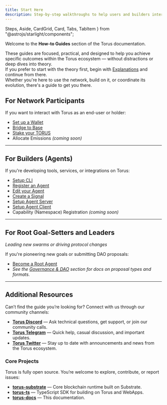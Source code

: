 ```yaml
---
title: Start Here
description: Step-by-step walkthroughs to help users and builders interact with Torus.
---
```

  Steps,
  Aside,
  CardGrid,
  Card,
  Tabs,
  TabItem
} from "@astrojs/starlight/components";

Welcome to the **How-to Guides** section of the Torus documentation.

These guides are focused, practical, and designed to help you achieve specific outcomes within the Torus ecosystem — without distractions or deep dives into theory.   
If you prefer to start with the theory first, begin with [Explanations](https://docs.torus.network/explanations/start-here) and continue from there.   
Whether you're here to use the network, build on it, or coordinate its evolution, there's a guide to get you there.



## For Network Participants

If you want to interact with Torus as an end-user or holder:

- [Set up a Wallet](https://docs.torus.network/how-to-guides/setup-a-wallet/)
- [Bridge to Base](https://docs.torus.network/how-to-guides/bridge-to-base/)
- [Stake your TORUS](https://docs.torus.network/how-to-guides/stake-your-torus/)
- Allocate Emissions _(coming soon)_

---

## For Builders (Agents)

If you're developing tools, services, or integrations on Torus:

- [Setup CLI](https://docs.torus.network/how-to-guides/setup-cli/)
- [Register an Agent](https://docs.torus.network/how-to-guides/register-an-agent/)
- [Edit your Agent](https://docs.torus.network/how-to-guides/edit-your-agent/)
- [Create a Signal](https://docs.torus.network/how-to-guides/create-signal/)
- [Setup Agent Server](https://docs.torus.network/how-to-guides/setup-agent-server/)
- [Setup Agent Client](https://docs.torus.network/how-to-guides/setup-agent-client/)
- Capability (Namespace) Registration _(coming soon)_ 

---

## For Root Goal-Setters and Leaders  
_Leading new swarms or driving protocol changes_

If you're pioneering new goals or submitting DAO proposals:

- [Become a Root Agent](https://docs.torus.network/how-to-guides/become-a-root-agent/)
- _See the [Governance & DAO](https://docs.torus.network/concepts/governance-dao/) section for docs on proposal types and formats._  

---


## Additional Resources

Can’t find the guide you’re looking for? Connect with us through our community channels:

- **[Torus Discord](https://discord.gg/torus)** — Ask technical questions, get support, or join our community calls.
- **[Torus Telegram](https://t.me/torusnetwork)** — Quick help, casual discussion, and important updates.
- **[Torus Twitter](https://twitter.com/torus_network)** — Stay up to date with announcements and news from the Torus ecosystem.


### Core Projects

Torus is fully open source. You’re welcome to explore, contribute, or report issues:

- **[torus-substrate](https://github.com/renlabs-dev/torus-substrate)** — Core blockchain runtime built on Substrate.
- **[torus-ts](https://github.com/renlabs-dev/torus-ts)**               — TypeScript SDK for building on Torus and WebApps.
- **[torus-docs](https://github.com/renlabs-dev/torus-docs)**           — This documentation.
